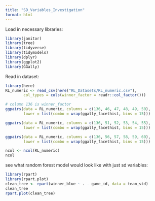 ```yaml
---
title: "SD_Variables_Investigation"
format: html
---
```


Load in necessary libraries:
```r
library(janitor)
library(tree)
library(tidyverse)
library(tidymodels)
library(dplyr)
library(ggplot2)
library(GGally)
```

Read in dataset:
```r
library(here)
RL_numeric <- read_csv(here("RL_Datasets/RL_numeric.csv"), 
        col_types = cols(winner_factor = readr::col_factor()))
```

```r
# column 136 is winner_factor
ggpairs(data = RL_numeric, columns = c(136, 46, 47, 48, 49, 50), 
        lower = list(combo = wrap(ggally_facethist, bins = 15)))
```

```r
ggpairs(data = RL_numeric, columns = c(136, 51, 52, 53, 54, 55), 
        lower = list(combo = wrap(ggally_facethist, bins = 15)))
```

```r
ggpairs(data = RL_numeric, columns = c(136, 56, 57, 58, 59, 60), 
        lower = list(combo = wrap(ggally_facethist, bins = 15)))
```



```r
ncol <- ncol(RL_numeric)
ncol
```


see what random forest model would look like with just sd variables:
```r
library(rpart)
library(rpart.plot)
clean_tree <- rpart(winner_blue ~ . - game_id, data = team_std)
clean_tree
rpart.plot(clean_tree)
```





